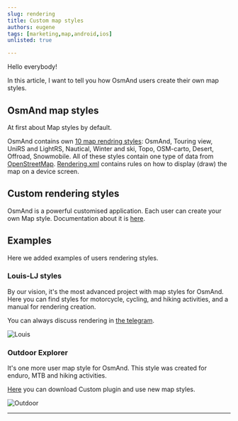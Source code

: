 ```yaml
---
slug: rendering
title: Custom map styles
authors: eugene
tags: [marketing,map,android,ios]
unlisted: true

---
```



Hello everybody!

In this article, I want to tell you how OsmAnd users create their own map styles.



## OsmAnd map styles

At first about Map styles by default.

OsmAnd contains own [10 map rendring styles](https://osmand.net/docs/user/map/vector-maps#default-map-styles): OsmAnd, Touring view, UniRS and LightRS, Nautical, Winter and ski, Topo, OSM-carto, Desert, Offroad, Snowmobile.  All of these styles contain one type of data from [OpenStreetMap](https://www.openstreetmap.org/). [Rendering.xml](https://github.com/osmandapp/OsmAnd-resources/tree/master/rendering_styles) contains rules on how to display (draw) the map on a device screen.

## Custom rendering styles

OsmAnd is a powerful customised application. Each user can create your own Map style. Documentation about it is [here](https://osmand.net/docs/technical/osmand-file-formats/osmand-rendering-style).

## Examples

Here we added examples of users rendering styles.

### Louis-LJ styles

By our vision, it's the most advanced project with map styles for OsmAnd. Here you can find styles for motorcycle, cycling, and hiking activities, and a manual for rendering creation.

You can always discuss rendering in [the telegram](https://t.me/OsmandRendering).

![Louis](./louis.png)


### Outdoor Explorer

It's one more user map style for OsmAnd. This style was created for enduro, MTB and hiking activities.

[Here](https://github.com/cmoffroad/osmand-outdoor-explorer-plugin) you can download Custom plugin and use new map styles.

![Outdoor](./outdoor.png)

______________________

<LinksSocial/>
<LinksTelegram/>